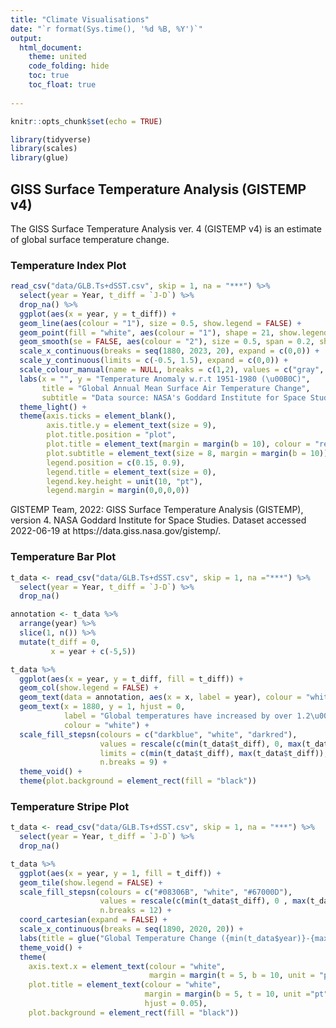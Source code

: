 ```yaml
---
title: "Climate Visualisations"
date: "`r format(Sys.time(), '%d %B, %Y')`"
output: 
  html_document:
    theme: united
    code_folding: hide
    toc: true
    toc_float: true
    
---
```


```r
knitr::opts_chunk$set(echo = TRUE)

library(tidyverse)
library(scales)
library(glue)
```

## GISS Surface Temperature Analysis (GISTEMP v4)

The GISS Surface Temperature Analysis ver. 4 (GISTEMP v4) is an estimate of global surface temperature change.

### Temperature Index Plot

```r

read_csv("data/GLB.Ts+dSST.csv", skip = 1, na = "***") %>% 
  select(year = Year, t_diff = `J-D`) %>% 
  drop_na() %>% 
  ggplot(aes(x = year, y = t_diff)) +
  geom_line(aes(colour = "1"), size = 0.5, show.legend = FALSE) +
  geom_point(fill = "white", aes(colour = "1"), shape = 21, show.legend = TRUE) +
  geom_smooth(se = FALSE, aes(colour = "2"), size = 0.5, span = 0.2, show.legend = FALSE) + 
  scale_x_continuous(breaks = seq(1880, 2023, 20), expand = c(0,0)) +
  scale_y_continuous(limits = c(-0.5, 1.5), expand = c(0,0)) +
  scale_colour_manual(name = NULL, breaks = c(1,2), values = c("gray", "black"), labels = c("Annual mean", "Loess smoothing"), guide = guide_legend(override.aes = list(shape = 15, size = 5))) +
  labs(x = "", y = "Temperature Anomaly w.r.t 1951-1980 (\u00B0C)",
       title = "Global Annual Mean Surface Air Temperature Change",
       subtitle = "Data source: NASA's Goddard Institute for Space Studies (GISS).\nCredit: NASA/GISS") +
  theme_light() +
  theme(axis.ticks = element_blank(),
        axis.title.y = element_text(size = 9),
        plot.title.position = "plot",
        plot.title = element_text(margin = margin(b = 10), colour = "red", face = "bold"),
        plot.subtitle = element_text(size = 8, margin = margin(b = 10)),
        legend.position = c(0.15, 0.9),
        legend.title = element_text(size = 0),
        legend.key.height = unit(10, "pt"),
        legend.margin = margin(0,0,0,0))
```

GISTEMP Team, 2022: GISS Surface Temperature Analysis (GISTEMP), version 4. NASA Goddard Institute for Space Studies. Dataset accessed 2022-06-19 at https://data.giss.nasa.gov/gistemp/.

### Temperature Bar Plot

```r

t_data <- read_csv("data/GLB.Ts+dSST.csv", skip = 1, na ="***") %>%
  select(year = Year, t_diff = `J-D`) %>% 
  drop_na()

annotation <- t_data %>% 
  arrange(year) %>% 
  slice(1, n()) %>% 
  mutate(t_diff = 0,
         x = year + c(-5,5))

t_data %>% 
  ggplot(aes(x = year, y = t_diff, fill = t_diff)) +
  geom_col(show.legend = FALSE) +
  geom_text(data = annotation, aes(x = x, label = year), colour = "white") +
  geom_text(x = 1880, y = 1, hjust = 0,
            label = "Global temperatures have increased by over 1.2\u00B0C since 1880",
            colour = "white") +
  scale_fill_stepsn(colours = c("darkblue", "white", "darkred"),
                    values = rescale(c(min(t_data$t_diff), 0, max(t_data$t_diff))),
                    limits = c(min(t_data$t_diff), max(t_data$t_diff)),
                    n.breaks = 9) +
  theme_void() +
  theme(plot.background = element_rect(fill = "black"))
```

### Temperature Stripe Plot

```r

t_data <- read_csv("data/GLB.Ts+dSST.csv", skip = 1, na = "***") %>% 
  select(year = Year, t_diff = `J-D`) %>% 
  drop_na()

t_data %>% 
  ggplot(aes(x = year, y = 1, fill = t_diff)) +
  geom_tile(show.legend = FALSE) +
  scale_fill_stepsn(colours = c("#08306B", "white", "#67000D"),
                    values = rescale(c(min(t_data$t_diff), 0 , max(t_data$t_diff))),
                    n.breaks = 12) +
  coord_cartesian(expand = FALSE) +
  scale_x_continuous(breaks = seq(1890, 2020, 20)) +
  labs(title = glue("Global Temperature Change ({min(t_data$year)}-{max(t_data$year)})")) +
  theme_void() +
  theme(
    axis.text.x = element_text(colour = "white",
                               margin = margin(t = 5, b = 10, unit = "pt")),
    plot.title = element_text(colour = "white",
                              margin = margin(b = 5, t = 10, unit ="pt"),
                              hjust = 0.05),
    plot.background = element_rect(fill = "black"))

```

